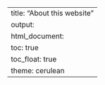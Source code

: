 ---
title: "About this website"
output: 
  html_document:
    toc: true
    toc_float: true
    theme: cerulean
---